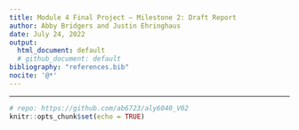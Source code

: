 ```yaml
---
title: Module 4 Final Project — Milestone 2: Draft Report
author: Abby Bridgers and Justin Ehringhaus
date: July 24, 2022
output:
  html_document: default
  # github_document: default
bibliography: "references.bib"
nocite: '@*'
---
```


---

```r
# repo: https://github.com/ab6723/aly6040_V02
knitr::opts_chunk$set(echo = TRUE)
```

